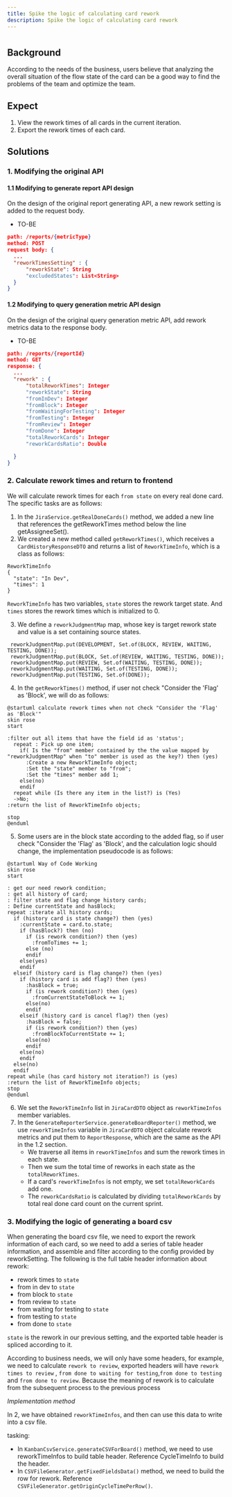 ```yaml
---
title: Spike the logic of calculating card rework
description: Spike the logic of calculating card rework
---
```


#

## Background

According to the needs of the business, users believe that analyzing the overall situation of the flow state of the card can be a good way to find the problems of the team and optimize the team.

## Expect

 1. View the rework times of all cards in the current iteration. 
 2. Export the rework times of each card.

## Solutions

### 1. Modifying the original API

#### 1.1 Modifying to generate report API design
On the design of the original report generating API, a new rework setting is added to the request body.
- TO-BE
```json
path: /reports/{metricType}
method: POST
request body: {
  ...
  "reworkTimesSetting" : {
      "reworkState": String
      "excludedStates": List<String>
  }
}
```

#### 1.2 Modifying to query generation metric API design
On the design of the original query generation metric API,  add rework metrics data to the response body.
- TO-BE
```json
path: /reports/{reportId}
method: GET
response: {
  ...
  "rework" : {
      "totalReworkTimes": Integer
      "reworkState": String
      "fromInDev": Integer
      "fromBlock": Integer
      "fromWaitingForTesting": Integer
      "fromTesting": Integer
      "fromReview": Integer
      "fromDone": Integer
      "totalReworkCards": Integer
      "reworkCardsRatio": Double

  }
}
```

### 2. Calculate rework times and return to frontend

We will calculate rework times for each `from state` on every real done card. The specific tasks are as follows:

1. In the `JiraService.getRealDoneCards()` method, we added a new line that references the getReworkTimes method below the line getAssigneeSet().
2. We created a new method called `getReworkTimes()`, which receives a `CardHistoryResponseDTO` and returns a list of `ReworkTimeInfo`, which is a class as follows:

```
ReworkTimeInfo
{
  "state": "In Dev",
  "times": 1
}
```

`ReworkTimeInfo` has two variables, `state` stores the rework target state. And `times` stores the rework times which is initialized to 0.

3. We define a `reworkJudgmentMap` map, whose key is target rework state and value is a set containing source states.

  ```
   reworkJudgmentMap.put(DEVELOPMENT, Set.of(BLOCK, REVIEW, WAITING, TESTING, DONE));
   reworkJudgmentMap.put(BLOCK, Set.of(REVIEW, WAITING, TESTING, DONE));
   reworkJudgmentMap.put(REVIEW, Set.of(WAITING, TESTING, DONE));
   reworkJudgmentMap.put(WAITING, Set.of(TESTING, DONE));
   reworkJudgmentMap.put(TESTING, Set.of(DONE));
  ```

4. In the `getReworkTimes()` method, if user not check "Consider the 'Flag' as 'Block', we will do as follows:

```plantuml
@startuml calculate rework times when not check "Consider the 'Flag' as 'Block'"
skin rose
start

:filter out all items that have the field id as 'status';
  repeat : Pick up one item;
    if( Is the "from" member contained by the the value mapped by "reworkJudgmentMap" when "to" member is used as the key?) then (yes)
      :Create a new ReworkTimeInfo object;
      :Set the "state" member to "from";
      :Set the "times" member add 1;
    else(no)
    endif
  repeat while (Is there any item in the list?) is (Yes)
  ->No;
:return the list of ReworkTimeInfo objects;

stop
@enduml
```
5. Some users are in the block state according to the added flag, so if user check "Consider the 'Flag' as 'Block', and the calculation logic should change, the implementation pseudocode is as follows:
```plantuml
@startuml Way of Code Working
skin rose
start

: get our need rework condition;
: get all history of card;
: filter state and flag change history cards;
: Define currentState and hasBlock;
repeat :iterate all history cards;
  if (history card is state change?) then (yes)
    :currentState = card.to.state;
    if (hasBlock?) then (no)
      if (is rework condition?) then (yes)
        :fromToTimes += 1;
      else (no)
      endif
    else(yes)
    endif
  elseif (history card is flag change?) then (yes)
    if (history card is add flag?) then (yes)
      :hasBlock = true;
      if (is rework condition?) then (yes)
        :fromCurrentStateToBlock += 1;
      else(no)
      endif
    elseif (history card is cancel flag?) then (yes)
      :hasBlock = false;
      if (is rework condition?) then (yes)
        :fromBlockToCurrentState += 1;
      else(no)
      endif
    else(no)
    endif
  else(no)
  endif
repeat while (has card history not iteration?) is (yes)
:return the list of ReworkTimeInfo objects;
stop
@enduml
```

6. We set the `ReworkTimeInfo` list in `JiraCardDTO` object as `reworkTimeInfos` member variables.
7. In the `GenerateReporterService.generateBoardReporter()` method, we use `reworkTimeInfos` variable in `JiraCardDTO` object calculate rework metrics and put them to `ReportResponse`, which are the same as the API in the 1.2 section.
    - We traverse all items in `reworkTimeInfos` and sum the rework times in each state.
    - Then we sum the total time of reworks in each state as the `totalReworkTimes`.
    - If a card's `reworkTimeInfos` is not empty, we set `totalReworkCards` add one.
    - The `reworkCardsRatio` is calculated by dividing `totalReworkCards` by total real done card count on the current sprint.



### 3. Modifying the logic of generating a board csv
When generating the board csv file, we need to export the rework information of each card, so we need to add a series of table header information, and assemble and filter according to the config provided by reworkSetting. The following is the full table header information about rework:

- rework times to `state`
- from in dev to `state`
- from block to `state`
- from review to `state`
- from waiting for testing to `state`
- from testing to `state`
- from done to `state`

`state` is the rework in our previous setting, and the exported table header is spliced according to it.

According to business needs, we will only have some headers, for example, we need to calculate `rework to review`, exported headers will have `rework times to review` , `from done to waiting for testing`,`from done to testing` and `from done to review`. Because the meaning of rework is to calculate from the subsequent process to the previous process

*Implementation method*

In 2, we have obtained `reworkTimeInfos`, and then can use this data to write into a csv file.

tasking:
- In `KanbanCsvService.generateCSVForBoard()` method, we need to use reworkTimeInfos to build table header. Reference CycleTimeInfo to build the header.
- In `CSVFileGenerator.getFixedFieldsData()` method, we need to build the row for rework. Reference `CSVFileGenerator.getOriginCycleTimePerRow()`.
